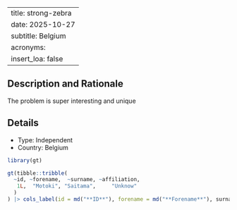 
---
title: strong-zebra
date: 2025-10-27
subtitle: Belgium
acronyms:
  insert_loa: false
---

## Description and Rationale

The problem is super interesting and unique

## Details

* Type: Independent
* Country: Belgium

```r
library(gt)

gt(tibble::tribble(
  ~id, ~forename,  ~surname, ~affiliation,
   1L,  "Motoki", "Saitama",     "Unknow"
  )
) |> cols_label(id = md("**ID**"), forename = md("**Forename**"), surname ~ md("**Surname**"), affiliation ~ md("**Affiliation**"))
```
